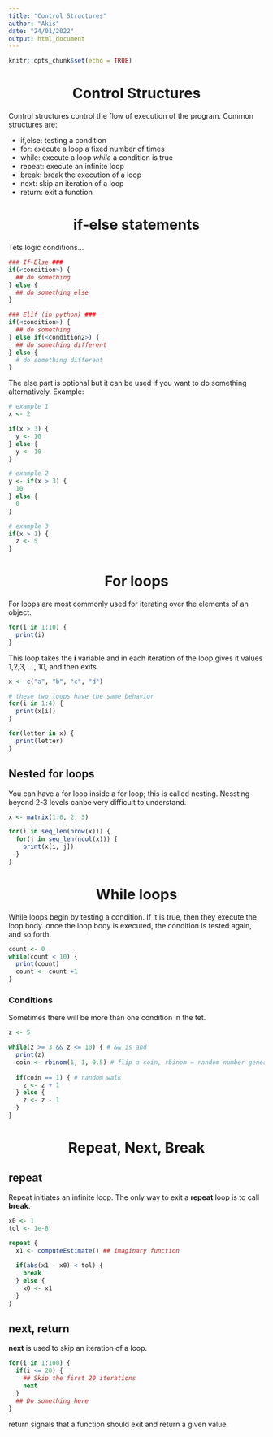 ```yaml
---
title: "Control Structures"
author: "Akis"
date: "24/01/2022"
output: html_document
---
```


```r
knitr::opts_chunk$set(echo = TRUE)
```

<center><h1> Control Structures </center></h1>

Control structures control the flow of execution of the program. Common structures are:

* if,else: testing a condition
* for: execute a loop a fixed number of times
* while: execute a loop *while* a condition is true
* repeat: execute an infinite loop
* break: break the execution of a loop
* next: skip an iteration of a loop
* return: exit a function

<center><h1> if-else statements </center></h1>

Tets logic conditions...

```r
### If-Else ###
if(<condition>) {
  ## do something
} else {
  ## do something else
}

### Elif (in python) ###
if(<condition>) {
  ## do something
} else if(<condition2>) {
  ## do something different
} else {
  # do something different
}
```

The else part is optional but it can be used if you want to do something alternatively. Example:

```r
# example 1
x <- 2

if(x > 3) {
  y <- 10
} else {
  y <- 10
}

# example 2
y <- if(x > 3) {
  10
} else {
  0
}

# example 3
if(x > 1) {
  z <- 5
}
```

<center><h1> For loops </center></h1>

For loops are most commonly used for iterating over the elements of an object.

```r
for(i in 1:10) {
  print(i)
}
```

This loop takes the **i** variable and in each iteration of the loop gives it values 1,2,3, ..., 10, and then exits.

```r
x <- c("a", "b", "c", "d")

# these two loops have the same behavior
for(i in 1:4) {
  print(x[i])
}

for(letter in x) {
  print(letter)
}
```

## Nested for loops

You can have a for loop inside a for loop; this is called nesting. Nessting beyond 2-3 levels canbe very difficult to understand.

```r
x <- matrix(1:6, 2, 3)

for(i in seq_len(nrow(x))) {
  for(j in seq_len(ncol(x))) {
    print(x[i, j])
  }
}
```

<center><h1> While loops </center></h1>

While loops begin by testing a condition. If it is true, then they execute the loop body. once the loop body is executed, the condition is tested again, and so forth.

```r
count <- 0
while(count < 10) {
  print(count)
  count <- count +1
}
```

### Conditions

Sometimes there will be more than one condition in the tet.

```r
z <- 5

while(z >= 3 && z <= 10) { # && is and
  print(z)
  coin <- rbinom(1, 1, 0.5) # flip a coin, rbinom = random number generation
  
  if(coin == 1) { # random walk
    z <- z + 1
  } else {
    z <- z - 1
  }
}
```

<center><h1> Repeat, Next, Break </center></h1>

## repeat
Repeat initiates an infinite loop. The only way to exit a **repeat** loop is to call **break**.

```r
x0 <- 1
tol <- 1e-8

repeat {
  x1 <- computeEstimate() ## imaginary function
  
  if(abs(x1 - x0) < tol) {
    break
  } else {
    x0 <- x1
  }
}
```

## next, return

**next** is used to skip an iteration of a loop.

```r
for(i in 1:100) {
  if(i <= 20) {
    ## Skip the first 20 iterations
    next
  }
  ## Do something here
}
```

return signals that a function should exit and return a given value.